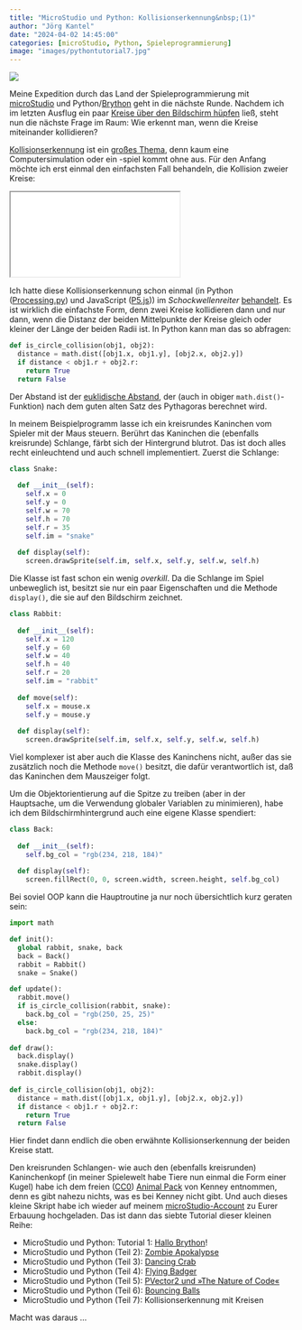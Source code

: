 ```yaml
---
title: "MicroStudio und Python: Kollisionserkennung&nbsp;(1)"
author: "Jörg Kantel"
date: "2024-04-02 14:45:00"
categories: [microStudio, Python, Spieleprogrammierung]
image: "images/pythontutorial7.jpg"
---
```


[![](images/pythontutorial7-b.jpg)](https://www.flickr.com/photos/schockwellenreiter/53624779637/)

Meine Expedition durch das Land der Spieleprogrammierung mit [microStudio](http://cognitiones.kantel-chaos-team.de/multimedia/spieleprogrammierung/microstudio.html) und Python/[Brython](https://brython.info/) geht in die nächste Runde. Nachdem ich im letzten Ausflug ein paar [Kreise über den Bildschirm hüpfen](https://kantel.github.io/posts/2024033102_bouncing_balls_microstudio/) ließ, steht nun die nächste Frage im Raum: Wie erkennt man, wenn die Kreise miteinander kollidieren?

[Kollisionserkennung](https://de.wikipedia.org/wiki/Kollisionserkennung_(algorithmische_Geometrie)) ist ein [großes Thema](https://happycoding.io/tutorials/processing/collision-detection), denn kaum eine Computersimulation oder ein -spiel kommt ohne aus. Für den Anfang möchte ich erst einmal den einfachsten Fall behandeln, die Kollision zweier Kreise:

<iframe src="pythontutorial7/index.html" class="if16_9" name="Collision Detection Circle"></iframe>

Ich hatte diese Kollisionserkennung schon einmal (in Python ([Processing.py](http://cognitiones.kantel-chaos-team.de/programmierung/creativecoding/processing/processingpy.html)) und JavaScript ([P5.js](http://cognitiones.kantel-chaos-team.de/programmierung/creativecoding/processing/p5js.html))) im *Schockwellenreiter* [behandelt](http://blog.schockwellenreiter.de/2019/11/2019111103.html). Es ist wirklich die einfachste Form, denn zwei Kreise kollidieren dann und nur dann, wenn die Distanz der beiden Mittelpunkte der Kreise gleich oder kleiner der Länge der beiden Radii ist. In Python kann man das so abfragen:

~~~python
def is_circle_collision(obj1, obj2):
  distance = math.dist([obj1.x, obj1.y], [obj2.x, obj2.y])
  if distance < obj1.r + obj2.r:
    return True
  return False
~~~

Der Abstand ist der [euklidische Abstand](https://de.wikipedia.org/wiki/Euklidischer_Abstand), der (auch in obiger `math.dist()`-Funktion) nach dem guten alten Satz des Pythagoras berechnet wird.

In meinem Beispielprogramm lasse ich ein kreisrundes Kaninchen vom Spieler mit der Maus steuern. Berührt das Kaninchen die (ebenfalls kreisrunde) Schlange, färbt sich der Hintergrund blutrot. Das ist doch alles recht einleuchtend und auch schnell implementiert. Zuerst die Schlange:

~~~python
class Snake:
  
  def __init__(self):
    self.x = 0
    self.y = 0
    self.w = 70
    self.h = 70
    self.r = 35
    self.im = "snake"
    
  def display(self):
    screen.drawSprite(self.im, self.x, self.y, self.w, self.h)
~~~

Die Klasse ist fast schon ein wenig *overkill*. Da die Schlange im Spiel unbeweglich ist, besitzt sie nur ein paar Eigenschaften und die Methode `display()`, die sie auf den Bildschirm zeichnet.

~~~python
class Rabbit:
  
  def __init__(self):
    self.x = 120
    self.y = 60
    self.w = 40
    self.h = 40
    self.r = 20
    self.im = "rabbit"
    
  def move(self):
    self.x = mouse.x
    self.y = mouse.y
  
  def display(self):
    screen.drawSprite(self.im, self.x, self.y, self.w, self.h)
~~~

Viel komplexer ist aber auch die Klasse des Kaninchens nicht, außer das sie zusätzlich noch die Methode `move()` besitzt, die dafür verantwortlich ist, daß das Kaninchen dem Mauszeiger folgt.

Um die Objektorientierung auf die Spitze zu treiben (aber in der Hauptsache, um die Verwendung globaler Variablen zu minimieren), habe ich dem Bildschirmhintergrund auch eine eigene Klasse spendiert:

~~~python
class Back:
  
  def __init__(self):
    self.bg_col = "rgb(234, 218, 184)"
    
  def display(self):
    screen.fillRect(0, 0, screen.width, screen.height, self.bg_col)
~~~

Bei soviel OOP kann die Hauptroutine ja nur noch übersichtlich kurz geraten sein:

~~~python
import math

def init():
  global rabbit, snake, back
  back = Back()
  rabbit = Rabbit()
  snake = Snake()

def update():
  rabbit.move()
  if is_circle_collision(rabbit, snake):
    back.bg_col = "rgb(250, 25, 25)"
  else:
    back.bg_col = "rgb(234, 218, 184)"   
    
def draw():
  back.display()
  snake.display()
  rabbit.display()
  
def is_circle_collision(obj1, obj2):
  distance = math.dist([obj1.x, obj1.y], [obj2.x, obj2.y])
  if distance < obj1.r + obj2.r:
    return True
  return False
~~~

Hier findet dann endlich die oben erwähnte Kollisionserkennung der beiden Kreise statt.

Den kreisrunden Schlangen- wie auch den (ebenfalls kreisrunden) Kaninchenkopf (in meiner Spielewelt habe Tiere nun einmal die Form einer Kugel) habe ich dem freien ([CC0](https://creativecommons.org/publicdomain/zero/1.0/)) [Animal Pack](https://kenney.nl/assets/animal-pack) von Kenney entnommen, denn es gibt nahezu nichts, was es bei Kenney nicht gibt. Und auch dieses kleine Skript habe ich wieder auf meinem [microStudio-Account](https://microstudio.dev/projects/pythontutorial7/code/) zu Eurer Erbauung hochgeladen. Das ist dann das siebte Tutorial dieser kleinen Reihe:

- MicroStudio und Python: Tutorial 1: [Hallo Brython](https://kantel.github.io/posts/2024032201_microstudio_python_1/)!
- MicroStudio und Python (Teil 2): [Zombie Apokalypse](https://kantel.github.io/posts/2024032401_microstudio_python_2/)
- MicroStudio und Python (Teil 3): [Dancing Crab](https://kantel.github.io/posts/2024032502_microstudio_python_3/)
- MicroStudio und Python (Teil 4): [Flying Badger](https://kantel.github.io/posts/2024032703_flying_badger_python/)
- MicroStudio und Python (Teil 5): [PVector2 und »The Nature of Code«](https://kantel.github.io/posts/2024032801_microstudio_noc_1/)
- MicroStudio und Python (Teil 6): [Bouncing Balls](https://kantel.github.io/posts/2024033102_bouncing_balls_microstudio/)
- MicroStudio und Python (Teil 7): Kollisionserkennung mit Kreisen

Macht was daraus …